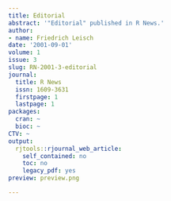 ```yaml
---
title: Editorial
abstract: '"Editorial" published in R News.'
author:
- name: Friedrich Leisch
date: '2001-09-01'
volume: 1
issue: 3
slug: RN-2001-3-editorial
journal:
  title: R News
  issn: 1609-3631
  firstpage: 1
  lastpage: 1
packages:
  cran: ~
  bioc: ~
CTV: ~
output:
  rjtools::rjournal_web_article:
    self_contained: no
    toc: no
    legacy_pdf: yes
preview: preview.png

---
```

